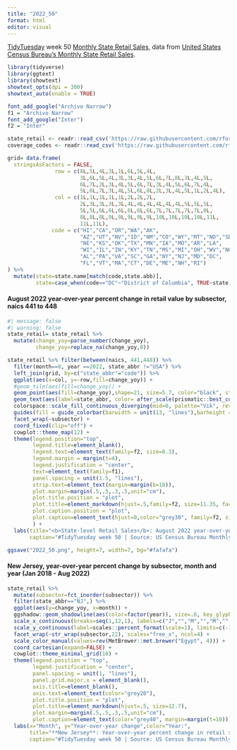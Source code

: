 ```yaml
---
title: "2022_50"
format: html
editor: visual
---
```


[TidyTuesday](https://github.com/rfordatascience/tidytuesday) week 50 [Monthly State Retail Sales](https://github.com/rfordatascience/tidytuesday/tree/master/data/2022/2022-12-13), data from [United States Census Bureau's Monthly State Retail Sales](https://www.census.gov/retail/state_retail_sales.html).

```r
library(tidyverse)
library(ggtext)
library(showtext)
showtext_opts(dpi = 300)
showtext_auto(enable = TRUE)
```

```r
font_add_google("Archivo Narrow")
f1 = "Archivo Narrow"
font_add_google("Inter")
f2 = "Inter"
```

```r
state_retail <- readr::read_csv('https://raw.githubusercontent.com/rfordatascience/tidytuesday/master/data/2022/2022-12-13/state_retail.csv',  col_types = "cciciiccc")
coverage_codes <- readr::read_csv('https://raw.githubusercontent.com/rfordatascience/tidytuesday/master/data/2022/2022-12-13/coverage_codes.csv')

```

```r
grid= data.frame(
  stringsAsFactors = FALSE,
               row = c(8L,5L,4L,3L,1L,6L,5L,4L,
                       3L,6L,5L,4L,3L,3L,4L,5L,6L,7L,8L,3L,4L,5L,
                       6L,7L,2L,3L,4L,5L,6L,7L,3L,4L,5L,6L,7L,4L,
                       5L,6L,7L,3L,4L,5L,6L,8L,2L,3L,4L,5L,1L,2L,4L),
               col = c(1L,1L,1L,1L,1L,2L,2L,2L,
                       2L,3L,3L,3L,3L,4L,4L,4L,4L,4L,4L,5L,5L,5L,
                       5L,5L,6L,6L,6L,6L,6L,6L,7L,7L,7L,7L,7L,8L,
                       8L,8L,8L,9L,9L,9L,9L,9L,10L,10L,10L,10L,11L,
                       11L,11L),
              code = c("HI","CA","OR","WA","AK",
                       "AZ","UT","NV","ID","NM","CO","WY","MT","ND","SD",
                       "NE","KS","OK","TX","MN","IA","MO","AR","LA",
                       "WI","IL","IN","KY","TN","MS","MI","OH","WV","NC",
                       "AL","PA","VA","SC","GA","NY","NJ","MD","DC",
                       "FL","VT","MA","CT","DE","ME","NH","RI")
) %>%
  mutate(state=state.name[match(code,state.abb)],
         state=case_when(code=="DC"~"District of Columbia", TRUE~state)) 
```

#### August 2022 year-over-year percent change in retail value by subsector, naics 441 to 448

```r
#| message: false
#| warning: false
state_retail= state_retail %>%
  mutate(change_yoy=parse_number(change_yoy),
         change_yoy=replace_na(change_yoy,0))

state_retail %>% filter(between(naics, 441,448)) %>%
  filter(month==8, year ==2022, state_abbr !="USA") %>% 
  left_join(grid, by=c("state_abbr"="code")) %>%
  ggplot(aes(x=col, y=-row,fill=change_yoy)) +
  #geom_tile(aes(fill=change_yoy)) +
  geom_point(aes(fill=change_yoy),shape=21, size=5.7, color="black", stroke=.3) +
  geom_text(aes(label=state_abbr, color= after_scale(prismatic::best_contrast(fill, y = c("white", "black")))), size=2.8, family=f1) +
  colorspace::scale_fill_continuous_diverging(mid=0, palette="Vik", rev=TRUE, breaks=seq(-20,30,10), labels=scales::percent_format(scale=1)) +
  guides(fill = guide_colorbar(barwidth = unit(13, "lines"),barheight = unit(.4, "lines"))) +
  facet_wrap(~subsector) +
  coord_fixed(clip="off") +
  cowplot::theme_map(12) +
  theme(legend.position="top",
        legend.title=element_blank(),
        legend.text=element_text(family=f2, size=8.3),
        legend.margin = margin(t=4),
        legend.justification = "center",
        text=element_text(family=f1),
        panel.spacing = unit(1.5, "lines"),
        strip.text=element_text(margin=margin(b=10)),
        plot.margin=margin(.5,.5,.3,.5,unit="cm"),
        plot.title.position = "plot",
        plot.title=element_markdown(hjust=.5,family=f2, size=11.35, face="plain"),
        plot.caption.position = "plot",
        plot.caption=element_text(hjust=0,color="grey30", family=f2, size=7.5, margin=margin(t=16))
        ) +
  labs(title="<b>State-level Retail Sales</b>: August 2022 year-over-year percent change in retail sales value",
       caption="#TidyTuesday week 50 | Source: US Census Bureau Monthly State Retails Sales")

ggsave("2022_50.png", height=7, width=7, bg="#fafafa")
```


#### New Jersey, year-over-year percent change by subsector, month and year (Jan 2018 - Aug 2022)

```r
state_retail %>% 
  mutate(subsector=fct_inorder(subsector)) %>%
  filter(state_abbr=="NJ",) %>%
  ggplot(aes(y=change_yoy, x=month)) +
  ggshadow::geom_shadowline(aes(color=factor(year)), size=.6, key_glyph=draw_key_rect) +
  scale_x_continuous(breaks=seq(1,12,1), labels=c("J","","M","","M","","J","","S","","N","")) +
  scale_y_continuous(label=scales::percent_format(scale=1), limits=c(-100,NA)) +
  facet_wrap(~str_wrap(subsector,22), scales="free_x", ncol=4) +
  scale_color_manual(values=rev(MetBrewer::met.brewer("Egypt", 4))) +
  coord_cartesian(expand=FALSE) +
  cowplot::theme_minimal_grid(10) +
  theme(legend.position = "top",
        legend.justification = "center",
        panel.spacing = unit(1, "lines"),
        panel.grid.major.x = element_blank(),
        axis.title=element_blank(),
        axis.text=element_text(color="grey20"),
        plot.title.position = "plot",
        plot.title=element_markdown(hjust=.5, size=12.7),
        plot.margin=margin(.5,.5,.3,.5,unit="cm"),
        plot.caption=element_text(color="grey40", margin=margin(t=10)))+
  labs(x="Month", y="Year-over-year change",color="Year:",
       title="**New Jersey**: Year-over-year percent change in retail sales value by subsector",
       caption="#TidyTuesday week 50 | Source: US Census Bureau Monthly State Retails Sales")
```




